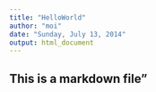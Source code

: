 ```yaml
---
title: "HelloWorld"
author: "moi"
date: "Sunday, July 13, 2014"
output: html_document
---
```


## This is a markdown file" 